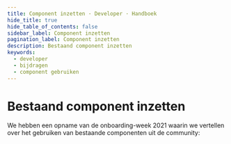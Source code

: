 ```yaml
---
title: Component inzetten · Developer · Handboek
hide_title: true
hide_table_of_contents: false
sidebar_label: Component inzetten
pagination_label: Component inzetten
description: Bestaand component inzetten
keywords:
  - developer
  - bijdragen
  - component gebruiken
---
```



# Bestaand component inzetten

We hebben een opname van de onboarding-week 2021 waarin we vertellen over het gebruiken van bestaande componenten uit de community:

<VideoPlayer id="7P6YUT3pmi8" title="Bestaand component inzetten" />
